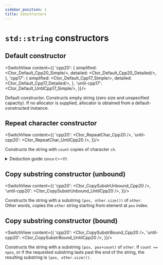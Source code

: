 ```yaml
---
sidebar_position: 1
title: Constructors
---
```


# `std::string` constructors


<!-- Codes -->

<!-- Ctor Default -->

<!-- Ctor Repeat Char -->

<!-- Ctor Copy Substr (Unbound) -->

<!-- Ctor Copy Substr (Bound) -->

## Default constructor

<SwitchView content={{
		'cpp20': {
			simplified:	<Ctor_Default_Cpp20_Simple/>,
			detailed: 	<Ctor_Default_Cpp20_Detailed/>,
		},
		'cpp17': {
			simplified:	<Ctor_Default_Cpp17_Simple/>,
			detailed:	<Ctor_Default_Cpp17_Detailed/>,
		},
		'until-cpp17':	<Ctor_Default_UntilCpp17_Simple/>,
	}}/>

Default constructor. Constructs empty string (zero size and unspecified capacity).
If no allocator is supplied, allocator is obtained from a default-constructed instance.

## Repeat character constructor

<SwitchView content={{
		'cpp20':		<Ctor_RepeatChar_Cpp20 />,
		'until-cpp20':	<Ctor_RepeatChar_UntilCpp20 />,
	}}/>

Constructs the string with `count` copies of character `ch`.

<details>
	<summary>Deduction guide <small>(since C++17)</small></summary>
	<div>

		This constructor is not used for class template argument deduction
		if the `Allocator` type that would be deduced does not qualify as an allocator.

	</div>
</details>

## Copy substring constructor (unbound)

<SwitchView content={{
		'cpp20':		<Ctor_CopySubstrUnbound_Cpp20 />,
		'until-cpp20':	<Ctor_CopySubstrUnbound_UntilCpp20 />,
	}}/>


Constructs the string with a substring `[pos, other.size())` of `other`.  
Other words, copies the `other` string starting from element at `pos` index.

## Copy substring constructor (bound)

<SwitchView content={{
		'cpp20':		<Ctor_CopySubstrBound_Cpp20 />,
		'until-cpp20':	<Ctor_CopySubstrBound_UntilCpp20 />,
	}}/>

Constructs the string with a substring `[pos, pos+count)` of `other`.
If `count == npos`, or if the requested substring lasts past the end of the string,
the resulting substring is `[pos, other.size())`.
